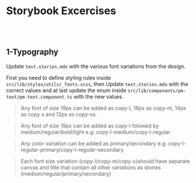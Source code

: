 
<Meta title="Exercises/Storybook Exercises" />


# Storybook Excercises

<br></br>

## 1-Typography

Update `text.stories.mdx` with the various font variations from the design.

First you need to define styling rules inside `src/lib/styles/utils/_fonts.scss`, then Update `text.stories.mdx` with the correct values and at last update the enum inside `src/lib/components/pm-text/pm-text.component.ts` with the new values.

> Any font of size 19px can be added as copy-l, 16px as copy-m, 14px as copy s and 12px as copy-xs.

> Any font of size 19px can be added as copy-l folowed by medium/regular/bold/light e.g: copy-l-medium/copy-l-regular

> Any color variation can be added as primary/secondary e.g: copy-l-regular-primary/copy-l-regular-secondary

> Each font size variation (copy-l/copy-m/copy-s)should have separate canvas and title that contain all other variations as stories (medium/regular/primary/secondary)
